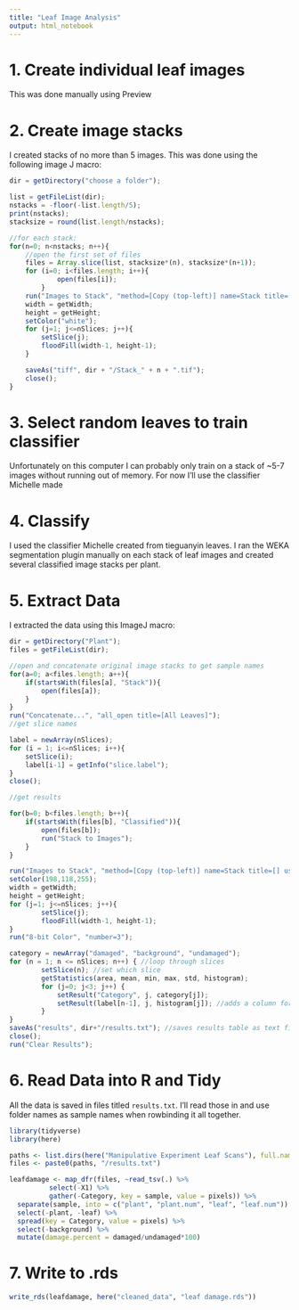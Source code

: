 ```yaml
---
title: "Leaf Image Analysis"
output: html_notebook
---
```


# 1. Create individual leaf images
This was done manually using Preview

# 2. Create image stacks
I created stacks of no more than 5 images.
This was done using the following image J macro:
```javascript
dir = getDirectory("choose a folder");

list = getFileList(dir);
nstacks = -floor(-list.length/5);
print(nstacks);
stacksize = round(list.length/nstacks);

//for each stack:
for(n=0; n<nstacks; n++){
	//open the first set of files
	files = Array.slice(list, stacksize*(n), stacksize*(n+1));
	for (i=0; i<files.length; i++){
			open(files[i]);
		}
	run("Images to Stack", "method=[Copy (top-left)] name=Stack title=[] use");
	width = getWidth;
	height = getHeight;
	setColor("white");
	for (j=1; j<=nSlices; j++){
		setSlice(j);
		floodFill(width-1, height-1);
	}

	saveAs("tiff", dir + "/Stack_" + n + ".tif");
	close();
}
```
# 3. Select random leaves to train classifier
Unfortunately on this computer I can probably only train on a stack of ~5-7 images without running out of memory.  For now I'll use the classifier Michelle made

# 4. Classify
I used the classifier Michelle created from tieguanyin leaves.  I ran the WEKA segmentation plugin manually on each stack of leaf images and created several classified image stacks per plant.

# 5. Extract Data
I extracted the data using this ImageJ macro:
```javascript
dir = getDirectory("Plant");
files = getFileList(dir);

//open and concatenate original image stacks to get sample names
for(a=0; a<files.length; a++){
	if(startsWith(files[a], "Stack")){
		open(files[a]);
	}
}
run("Concatenate...", "all_open title=[All Leaves]");
//get slice names

label = newArray(nSlices);
for (i = 1; i<=nSlices; i++){
	setSlice(i);
	label[i-1] = getInfo("slice.label");
}
close();

//get results

for(b=0; b<files.length; b++){
	if(startsWith(files[b], "Classified")){
		open(files[b]);
		run("Stack to Images");
	}
}

run("Images to Stack", "method=[Copy (top-left)] name=Stack title=[] use");
setColor(198,118,255);
width = getWidth;
height = getHeight;
for (j=1; j<=nSlices; j++){
		setSlice(j);
		floodFill(width-1, height-1);
}
run("8-bit Color", "number=3");

category = newArray("damaged", "background", "undamaged");
for (n = 1; n <= nSlices; n++) { //loop through slices
        setSlice(n); //set which slice
        getStatistics(area, mean, min, max, std, histogram);
        for (j=0; j<3; j++) {
            setResult("Category", j, category[j]);
            setResult(label[n-1], j, histogram[j]); //adds a column for each slice called "Count[slicenumber]"
        }
}
saveAs("results", dir+"/results.txt"); //saves results table as text file
close();
run("Clear Results");
```

# 6. Read Data into R and Tidy
All the data is saved in files titled `results.txt`.  I'll read those in and use folder names as sample names when rowbinding it all together.
```r
library(tidyverse)
library(here)
```
```r
paths <- list.dirs(here("Manipulative Experiment Leaf Scans"), full.names = TRUE)[-1]
files <- paste0(paths, "/results.txt")

leafdamage <- map_dfr(files, ~read_tsv(.) %>%
          select(-X1) %>%
          gather(-Category, key = sample, value = pixels)) %>% 
  separate(sample, into = c("plant", "plant.num", "leaf", "leaf.num")) %>% 
  select(-plant, -leaf) %>% 
  spread(key = Category, value = pixels) %>% 
  select(-background) %>% 
  mutate(damage.percent = damaged/undamaged*100)
```

# 7. Write to .rds
```r
write_rds(leafdamage, here("cleaned_data", "leaf damage.rds"))
```

